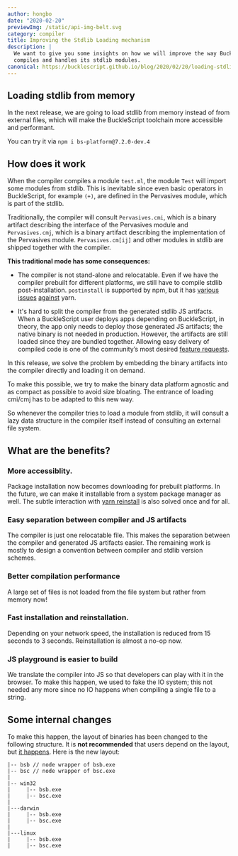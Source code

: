 ```yaml
---
author: hongbo
date: "2020-02-20" 
previewImg: /static/api-img-belt.svg
category: compiler
title: Improving the Stdlib Loading mechanism
description: |
  We want to give you some insights on how we will improve the way BuckleScript
  compiles and handles its stdlib modules. 
canonical: https://bucklescript.github.io/blog/2020/02/20/loading-stdlib-in-memory 
---
```


## Loading stdlib from memory

<!-- Do you mean "external files" instead of "external file system"? In Linux world, a file system is means something like EXT4 or btrfs -->

In the next release, we are going to load stdlib from memory instead of from
external files, which will make the BuckleScript toolchain more accessible and
performant.

You can try it via `npm i bs-platform@7.2.0-dev.4`

## How does it work

When the compiler compiles a module `test.ml`, the module `Test` will import
some modules from stdlib. This is inevitable since even basic operators in
BuckleScript, for example `(+)`, are defined in the Pervasives module, which is
part of the stdlib. 

Traditionally, the compiler will consult `Pervasives.cmi`, which is a binary
artifact describing the interface of the Pervasives module and
`Pervasives.cmj`, which is a binary artifact describing the implementation of
the Pervasives module. `Pervasives.cm[ij]` and other modules in stdlib are
shipped together with the compiler. 


**This traditional mode has some consequences:**

- The compiler is not stand-alone and relocatable. Even if we have the compiler
prebuilt for different platforms, we still have to compile stdlib
post-installation. `postinstall` is supported by npm, but it has
[various](https://github.com/BuckleScript/bucklescript/issues/3213)
[issues](https://github.com/BuckleScript/bucklescript/issues/2799)
[against](https://github.com/BuckleScript/bucklescript/issues/3254) yarn.

- It's hard to split the compiler from the generated stdlib JS artifacts. When
a BuckleScript user deploys apps depending on BuckleScript, in theory, the app
only needs to deploy those generated JS artifacts; the native binary is not
needed in production. However, the artifacts are still loaded since they are
bundled together. Allowing easy delivery of compiled code is one of the
community’s most desired [feature
requests](https://github.com/BuckleScript/bucklescript/issues/2772).


In this release, we solve the problem by embedding the binary artifacts into
the compiler directly and loading it on demand. 

To make this possible, we try to make the binary data platform agnostic and as
compact as possible to avoid size bloating. The entrance of loading cmi/cmj has
to be adapted to this new way.

So whenever the compiler tries to load a module from stdlib, it will consult a
lazy data structure in the compiler itself instead of consulting an external
file system.

## What are the benefits?

<!-- In the phrase "we can make it installable", what does "it" refer to? -->

### More accessiblity.

Package installation now becomes downloading for prebuilt platforms. In the
future, we can make it installable from a system package manager as well. The
subtle interaction with [yarn
reinstall](https://github.com/BuckleScript/bucklescript/issues/2799) is also
solved once and for all.

<!-- instead of "between compiler and stdlib version schemes", perhaps say "for aligning compiler and stdlib version schemes" -->

### Easy separation between compiler and JS artifacts

The compiler is just one relocatable file. This makes the separation between
the compiler and generated JS artifacts easier. The remaining work is mostly to
design a convention between compiler and stdlib version schemes.

### Better compilation performance 

A large set of files is not loaded from the file system but rather from memory
now!

### Fast installation and reinstallation.

Depending on your network speed, the installation is reduced from 15
seconds to 3 seconds. Reinstallation is almost a no-op now.    

<!-- TODO: collect data points later -->

<!-- I'm not sure what you mean by "compiling a single file to a string" -->

### JS playground is easier to build

We translate the compiler into JS so that
developers can play with it in the browser.  To make this happen, we used to
fake the IO system; this not needed any more since no IO happens when compiling
a single file to a string.

## Some internal changes

To make this happen, the layout of binaries has been changed to the following
structure. It is **not recommended** that users depend on the layout, but [it
happens](https://github.com/BuckleScript/bucklescript/pull/4170#issuecomment-586959464).
Here is the new layout:

```
|-- bsb // node wrapper of bsb.exe
|-- bsc // node wrapper of bsc.exe
|
|-- win32
|     |-- bsb.exe
|     |-- bsc.exe 
|
|---darwin
|     |-- bsb.exe
|     |-- bsc.exe
|
|---linux
|     |-- bsb.exe
|     |-- bsc.exe

```


